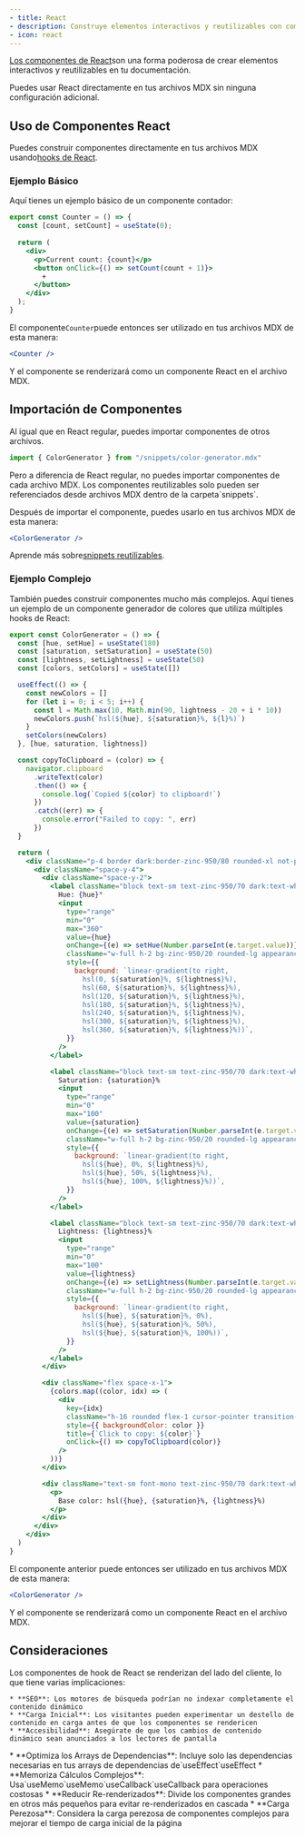 ```yaml
---
- title: React
- description: Construye elementos interactivos y reutilizables con componentes de React
- icon: react
---
```



[Los componentes de React](https://react.dev)son una forma poderosa de crear elementos interactivos y reutilizables en tu documentación.

Puedes usar React directamente en tus archivos MDX sin ninguna configuración adicional.

## Uso de Componentes React

Puedes construir componentes directamente en tus archivos MDX usando[hooks de React](https://react.dev/reference/react/hooks).

### Ejemplo Básico

Aquí tienes un ejemplo básico de un componente contador:

```jsx
export const Counter = () => {
  const [count, setCount] = useState(0);
  
  return (
    <div>
      <p>Current count: {count}</p>
      <button onClick={() => setCount(count + 1)}>
        +
      </button>
    </div>
  );
}
```

El componente`Counter`puede entonces ser utilizado en tus archivos MDX de esta manera:

```jsx
<Counter />
```

Y el componente se renderizará como un componente React en el archivo MDX.

<Counter />

## Importación de Componentes

Al igual que en React regular, puedes importar componentes de otros archivos.

```jsx
import { ColorGenerator } from "/snippets/color-generator.mdx"
```

<Warning>
  Pero a diferencia de React regular, no puedes importar componentes de cada archivo MDX. Los componentes reutilizables solo pueden ser referenciados desde archivos MDX dentro de la carpeta`snippets`.
</Warning>

Después de importar el componente, puedes usarlo en tus archivos MDX de esta manera:

```jsx
<ColorGenerator />
```

Aprende más sobre[snippets reutilizables](/es/reusable-snippets).

### Ejemplo Complejo

También puedes construir componentes mucho más complejos. Aquí tienes un ejemplo de un componente generador de colores que utiliza múltiples hooks de React:

```jsx /snippets/color-generator.mdx [expandable]
export const ColorGenerator = () => {
  const [hue, setHue] = useState(180)
  const [saturation, setSaturation] = useState(50)
  const [lightness, setLightness] = useState(50)
  const [colors, setColors] = useState([])

  useEffect(() => {
    const newColors = []
    for (let i = 0; i < 5; i++) {
      const l = Math.max(10, Math.min(90, lightness - 20 + i * 10))
      newColors.push(`hsl(${hue}, ${saturation}%, ${l}%)`)
    }
    setColors(newColors)
  }, [hue, saturation, lightness])

  const copyToClipboard = (color) => {
    navigator.clipboard
      .writeText(color)
      .then(() => {
        console.log(`Copied ${color} to clipboard!`)
      })
      .catch((err) => {
        console.error("Failed to copy: ", err)
      })
  }

  return (
    <div className="p-4 border dark:border-zinc-950/80 rounded-xl not-prose">
      <div className="space-y-4">
        <div className="space-y-2">
          <label className="block text-sm text-zinc-950/70 dark:text-white/70">
            Hue: {hue}°
            <input
              type="range"
              min="0"
              max="360"
              value={hue}
              onChange={(e) => setHue(Number.parseInt(e.target.value))}
              className="w-full h-2 bg-zinc-950/20 rounded-lg appearance-none cursor-pointer dark:bg-white/20 mt-1"
              style={{
                background: `linear-gradient(to right, 
                  hsl(0, ${saturation}%, ${lightness}%), 
                  hsl(60, ${saturation}%, ${lightness}%), 
                  hsl(120, ${saturation}%, ${lightness}%), 
                  hsl(180, ${saturation}%, ${lightness}%), 
                  hsl(240, ${saturation}%, ${lightness}%), 
                  hsl(300, ${saturation}%, ${lightness}%), 
                  hsl(360, ${saturation}%, ${lightness}%))`,
              }}
            />
          </label>

          <label className="block text-sm text-zinc-950/70 dark:text-white/70">
            Saturation: {saturation}%
            <input
              type="range"
              min="0"
              max="100"
              value={saturation}
              onChange={(e) => setSaturation(Number.parseInt(e.target.value))}
              className="w-full h-2 bg-zinc-950/20 rounded-lg appearance-none cursor-pointer dark:bg-white/20 mt-1"
              style={{
                background: `linear-gradient(to right, 
                  hsl(${hue}, 0%, ${lightness}%), 
                  hsl(${hue}, 50%, ${lightness}%), 
                  hsl(${hue}, 100%, ${lightness}%))`,
              }}
            />
          </label>

          <label className="block text-sm text-zinc-950/70 dark:text-white/70">
            Lightness: {lightness}%
            <input
              type="range"
              min="0"
              max="100"
              value={lightness}
              onChange={(e) => setLightness(Number.parseInt(e.target.value))}
              className="w-full h-2 bg-zinc-950/20 rounded-lg appearance-none cursor-pointer dark:bg-white/20 mt-1"
              style={{
                background: `linear-gradient(to right, 
                  hsl(${hue}, ${saturation}%, 0%), 
                  hsl(${hue}, ${saturation}%, 50%), 
                  hsl(${hue}, ${saturation}%, 100%))`,
              }}
            />
          </label>
        </div>

        <div className="flex space-x-1">
          {colors.map((color, idx) => (
            <div
              key={idx}
              className="h-16 rounded flex-1 cursor-pointer transition-transform hover:scale-105"
              style={{ backgroundColor: color }}
              title={`Click to copy: ${color}`}
              onClick={() => copyToClipboard(color)}
            />
          ))}
        </div>

        <div className="text-sm font-mono text-zinc-950/70 dark:text-white/70">
          <p>
            Base color: hsl({hue}, {saturation}%, {lightness}%)
          </p>
        </div>
      </div>
    </div>
  )
}
```

El componente anterior puede entonces ser utilizado en tus archivos MDX de esta manera:

```jsx
<ColorGenerator />
```

Y el componente se renderizará como un componente React en el archivo MDX.

<ColorGenerator />

## Consideraciones

<AccordionGroup>
  <Accordion title="Impacto del Renderizado del Lado del Cliente">
    Los componentes de hook de React se renderizan del lado del cliente, lo que tiene varias implicaciones:

    * **SEO**: Los motores de búsqueda podrían no indexar completamente el contenido dinámico
    * **Carga Inicial**: Los visitantes pueden experimentar un destello de contenido en carga antes de que los componentes se rendericen
    * **Accesibilidad**: Asegúrate de que los cambios de contenido dinámico sean anunciados a los lectores de pantalla
  </Accordion>

  <Accordion title="Mejores Prácticas de Rendimiento">
    * **Optimiza los Arrays de Dependencias**: Incluye solo las dependencias necesarias en tus arrays de dependencias de`useEffect`useEffect
    * **Memoriza Cálculos Complejos**: Usa`useMemo`useMemo`useCallback`useCallback para operaciones costosas
    * **Reducir Re-renderizados**: Divide los componentes grandes en otros más pequeños para evitar re-renderizados en cascada
    * **Carga Perezosa**: Considera la carga perezosa de componentes complejos para mejorar el tiempo de carga inicial de la página
  </Accordion>
</AccordionGroup>

